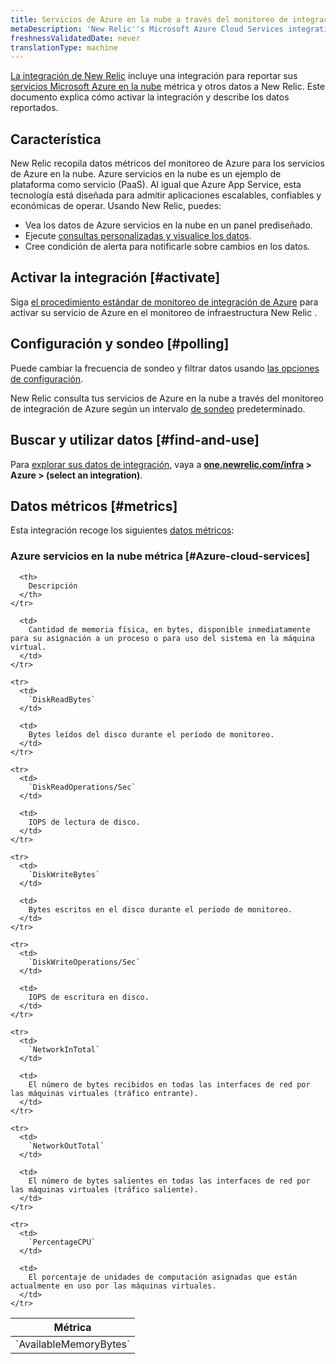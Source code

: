 ```yaml
---
title: Servicios de Azure en la nube a través del monitoreo de integración de Azure
metaDescription: 'New Relic''s Microsoft Azure Cloud Services integration: what data it reports and how to enable it.'
freshnessValidatedDate: never
translationType: machine
---
```


[La integración de New Relic](/docs/infrastructure/integrations-getting-started/getting-started/introduction-infrastructure-integrations) incluye una integración para reportar sus [servicios Microsoft Azure en la nube](https://learn.microsoft.com/en-us/azure/cloud-services) métrica y otros datos a New Relic. Este documento explica cómo activar la integración y describe los datos reportados.

## Característica

New Relic recopila datos métricos del monitoreo de Azure para los servicios de Azure en la nube. Azure servicios en la nube es un ejemplo de plataforma como servicio (PaaS). Al igual que Azure App Service, esta tecnología está diseñada para admitir aplicaciones escalables, confiables y económicas de operar. Usando New Relic, puedes:

* Vea los datos de Azure servicios en la nube en un panel prediseñado.
* Ejecute [consultas personalizadas y visualice los datos](/docs/infrastructure/integrations-getting-started/getting-started/use-integration-data-new-relic-insights).
* Cree condición de alerta para notificarle sobre cambios en los datos.

## Activar la integración [#activate]

Siga [el procedimiento estándar de monitoreo de integración de Azure](/docs/infrastructure/microsoft-azure-integrations/azure-integrations-list/azure-monitor) para activar su servicio de Azure en el monitoreo de infraestructura New Relic .

## Configuración y sondeo [#polling]

Puede cambiar la frecuencia de sondeo y filtrar datos usando [las opciones de configuración](/docs/infrastructure/microsoft-azure-integrations/azure-integrations-list/azure-monitor/#settings).

New Relic consulta tus servicios de Azure en la nube a través del monitoreo de integración de Azure según un intervalo [de sondeo](/docs/infrastructure/microsoft-azure-integrations/azure-integrations-list/azure-monitor/#settings) predeterminado.

## Buscar y utilizar datos [#find-and-use]

Para [explorar sus datos de integración](/docs/infrastructure/integrations/find-use-infrastructure-integration-data), vaya a <DoNotTranslate>**[one.newrelic.com/infra](https://one.newrelic.com/infra) > Azure > (select an integration)**</DoNotTranslate>.

## Datos métricos [#metrics]

Esta integración recoge los siguientes [datos métricos](/docs/infrastructure/integrations-getting-started/getting-started/understand-integration-data-data-types#metric):

### Azure servicios en la nube métrica [#Azure-cloud-services]

<table>
  <thead>
    <tr>
      <th style={{ width: "300px" }}>
        Métrica
      </th>

      <th>
        Descripción
      </th>
    </tr>
  </thead>

  <tbody>
    <tr>
      <td>
        `AvailableMemoryBytes`
      </td>

      <td>
        Cantidad de memoria física, en bytes, disponible inmediatamente para su asignación a un proceso o para uso del sistema en la máquina virtual.
      </td>
    </tr>

    <tr>
      <td>
        `DiskReadBytes`
      </td>

      <td>
        Bytes leídos del disco durante el período de monitoreo.
      </td>
    </tr>

    <tr>
      <td>
        `DiskReadOperations/Sec`
      </td>

      <td>
        IOPS de lectura de disco.
      </td>
    </tr>

    <tr>
      <td>
        `DiskWriteBytes`
      </td>

      <td>
        Bytes escritos en el disco durante el período de monitoreo.
      </td>
    </tr>

    <tr>
      <td>
        `DiskWriteOperations/Sec`
      </td>

      <td>
        IOPS de escritura en disco.
      </td>
    </tr>

    <tr>
      <td>
        `NetworkInTotal`
      </td>

      <td>
        El número de bytes recibidos en todas las interfaces de red por las máquinas virtuales (tráfico entrante).
      </td>
    </tr>

    <tr>
      <td>
        `NetworkOutTotal`
      </td>

      <td>
        El número de bytes salientes en todas las interfaces de red por las máquinas virtuales (tráfico saliente).
      </td>
    </tr>

    <tr>
      <td>
        `PercentageCPU`
      </td>

      <td>
        El porcentaje de unidades de computación asignadas que están actualmente en uso por las máquinas virtuales.
      </td>
    </tr>
  </tbody>
</table>